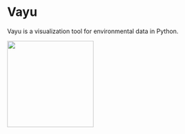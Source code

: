 # Vayu

Vayu is a visualization tool for environmental data in Python.

![](cover.jpeg){width=200 fig-align="center"}